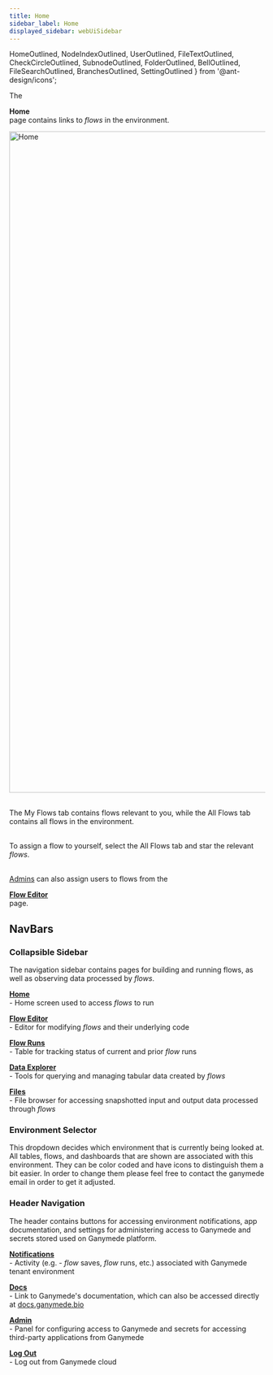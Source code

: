 ```yaml
---
title: Home
sidebar_label: Home
displayed_sidebar: webUiSidebar
---
```



  HomeOutlined,
  NodeIndexOutlined,
  UserOutlined,
  FileTextOutlined,
  CheckCircleOutlined,
  SubnodeOutlined,
  FolderOutlined,
  BellOutlined,
  FileSearchOutlined,
  BranchesOutlined,
  SettingOutlined
} from '@ant-design/icons';

The <div className="button darkblue_button"><HomeOutlined /> **Home**</div> page contains links to _flows_ in the environment.  

<img width="1302" alt="Home" src="https://storage.googleapis.com/ganymede-bio-website/public/apiServer/HomeScreen_20231106.png"/>
<br /><br /> 

The My Flows tab contains flows relevant to you, while the All Flows tab contains all flows in the environment.
<ReactPlayer playing={true} loop={true} url="https://storage.googleapis.com/ganymede-bio-website/public/apiServer/my_flows-all_flows20231106.mp4" />
<br /><br /> 

To assign a flow to yourself, select the All Flows tab and star the relevant _flows_.
<ReactPlayer playing={true} loop={true} url="https://storage.googleapis.com/ganymede-bio-website/public/apiServer/my_flows-self-assign_flow20231106.mp4" />
<br /><br /> 

[Admins](./AdminControls.mdx) can also assign users to flows from the [<div className="button darkblue_button"><BranchesOutlined /> **Flow Editor**</div>](./FlowEditor.mdx) page.
<ReactPlayer playing={true} loop={true} url="https://storage.googleapis.com/ganymede-bio-website/public/apiServer/assign_user_to_flow20231106.mp4" />

## NavBars

### Collapsible Sidebar

The navigation sidebar contains pages for building and running flows, as well as observing data processed by _flows_.

[<div className="button darkblue_button"><HomeOutlined /> **Home**</div>](./Home.mdx) - Home screen used to access _flows_ to run

[<div className="button darkblue_button"><BranchesOutlined /> **Flow Editor**</div>](./FlowEditor.mdx) - Editor for modifying _flows_ and their underlying code

[<div className="button darkblue_button"><CheckCircleOutlined /> **Flow Runs**</div>](./FlowRuns.mdx) - Table for tracking status of current and prior _flow_ runs

[<div className="button darkblue_button"><FileSearchOutlined /> **Data Explorer**</div>](./DataExplorer.mdx) - Tools for querying and managing tabular data created by _flows_

[<div className="button darkblue_button"><FolderOutlined /> **Files**</div>](./Files.mdx) - File browser for accessing snapshotted input and output data processed through _flows_

### Environment Selector

This dropdown decides which environment that is currently being looked at. All tables, flows, and dashboards that are shown are associated with this environment. They can be color coded and have icons to distinguish them a bit easier.
In order to change them please feel free to contact the ganymede email in order to get it adjusted. 

### Header Navigation

The header contains buttons for accessing environment notifications, app documentation, and settings for administering access to Ganymede and secrets stored used on Ganymede platform.

[<div className="button darkblue_button"><BellOutlined /> **Notifications**</div>](./Notifications.mdx) - Activity (e.g. - _flow_ saves, _flow_ runs, etc.) associated with Ganymede tenant environment

[<div className="button darkblue_button"><FileTextOutlined /> **Docs**</div>](https://docs.ganymede.bio) - Link to Ganymede's documentation, which can also be accessed directly at [docs.ganymede.bio](https://docs.ganymede.bio/) 

[<div className="button darkblue_button"><SettingOutlined /> **Admin**</div>](./AdminControls.mdx) - Panel for configuring access to Ganymede and secrets for accessing third-party applications from Ganymede

[<div className="button darkblue_button"><UserOutlined /> **Log Out**</div>](https://www.ganymede.bio) - Log out from Ganymede cloud
